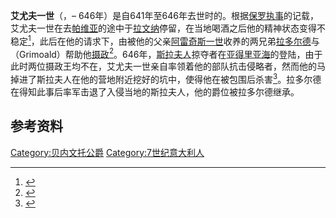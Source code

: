 '''艾尤夫一世'''（{{lang-it|Aione I}}，– 646年）是自641年至646年去世时的{{link-en|贝内文托公爵|List of Dukes and Princes of Benevento}}。根据[[保罗执事|保罗执事]]的记载，艾尤夫一世在去[[帕维亚|帕维亚]]的途中于[[拉文纳|拉文纳]]停留，在当地喝酒之后他的精神状态变得不稳定<ref>{{cite book |author1=[[保罗执事|保罗执事]]|title='''{{link-en|History of the Lombards}}''' |publisher={{link-en|Biblioteca Universale Rizzoli}} |location=[[维尼亚泰|维尼亚泰]] |volume=IV, 42 |isbn=9788817168243 |page=395}}</ref>，此后在他的请求下，由被他的父亲[[阿雷奇斯一世|阿雷奇斯一世]]收养的两兄弟[[拉多尔德|拉多尔德]]与{{link-en|格里摩尔德 (伦巴第王国)|Grimoald, King of the Lombards|格里摩尔德}}（Grimoald）帮助他[[摄政|摄政]]<ref>{{cite book |author1=保罗执事（Paul the Deacon） |title='''History of the Lombards''' |publisher=Biblioteca Universale Rizzoli |location=维尼亚泰 |volume=IV, 43 |isbn=9788817168243 |page=397}}</ref>。646年，[[斯拉夫人|斯拉夫人]]掠夺者在[[亚得里亚海|亚得里亚海]]的{{link-en|西蓬托|Siponto}}登陆，由于此时两位摄政王均不在，艾尤夫一世亲自率领着他的部队抗击侵略者，然而他的马掉进了斯拉夫人在他的营地附近挖好的坑中，使得他在被包围后杀害<ref>{{cite book |author1=保罗执事（Paul the Deacon） |title='''History of the Lombards''' |publisher=Biblioteca Universale Rizzoli |location=维尼亚泰 |volume=IV, 44 |isbn=9788817168243 |page=397}}</ref>。拉多尔德在得知此事后率军击退了入侵当地的斯拉夫人，他的爵位被拉多尔德继承。

== 参考资料 ==
{{reflist}}

{{s-start}}
{{s-reg}}
{{s-bef|before=[[阿雷奇斯一世|阿雷奇斯一世]]}}
{{s-ttl|title={{link-en|贝内文托公爵|List of Dukes and Princes of Benevento}}|years=641年－646年}}
{{s-aft|after=[[拉多尔德|拉多尔德]]}}
{{s-end}}

[[Category:贝内文托公爵|Category:贝内文托公爵]]
[[Category:7世纪意大利人|Category:7世纪意大利人]]